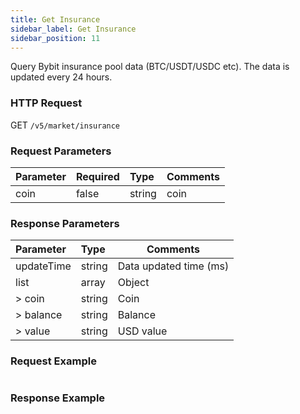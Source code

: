 ```yaml
---
title: Get Insurance
sidebar_label: Get Insurance
sidebar_position: 11
---
```


Query Bybit insurance pool data (BTC/USDT/USDC etc). The data is updated every 24 hours.

### HTTP Request
GET `/v5/market/insurance`

### Request Parameters
| Parameter | Required | Type | Comments|
|:----- |:-------|:-----|------ |
|coin |false |string |coin |

### Response Parameters
| Parameter | Type | Comments|
|:----- |:-----|----- |
|updateTime |string |Data updated time (ms) |
|list |array |Object |
|> coin |string |Coin |
|> balance |string |Balance |
|> value |string |USD value |

### Request Example

<Tabs>
<TabItem value="console" label="Console">

```http
```

</TabItem>
</Tabs>

### Response Example

<Tabs>
<TabItem value="js linear" label="linear">

```javascript

```
</TabItem>
</Tabs>